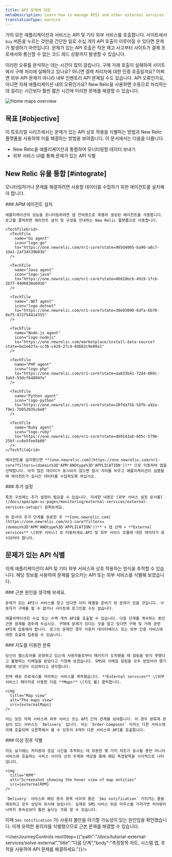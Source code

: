 ```yaml
---
title: API 문제에 대응
metaDescription: Learn how to manage APIs and other external services
translationType: machine
---
```





거의 모든 애플리케이션과 서비스는 API 및 기타 외부 서비스를 호출합니다. 사이트에서 `buy` 버튼을 누르는 것만큼 간단한 일로 수십 개의 API 호출이 이루어질 수 있다면 문제가 발생하기 마련입니다. 문제가 있는 API 호출은 작은 재고 사고부터 사이트가 결제 프로세서와 통신할 수 없는 코드 레드 상황까지 발생할 수 있습니다.

이러한 오류를 분석하는 데는 시간이 많이 걸립니다. 구매 거래 호출이 실패하여 사이트에서 구매 처리에 실패하고 있나요? 아니면 결제 처리자에 대한 인증 호출일까요? 어쩌면 외부 API 문제가 아니라 내부 인벤토리 API 문제일 수도 있습니다. API 오류인가요, 아니면 자체 애플리케이션 내의 오류인가요? New Relic을 사용하면 수동으로 처리하는 데 걸리는 시간보다 훨씬 짧은 시간에 이러한 문제를 해결할 수 있습니다.

<img
  title="Maps overview"
  alt="Home maps overview"
  src={externalOverview}
/>

## 목표 [#objective]

이 튜토리얼 시리즈에서는 문제가 있는 API 상호 작용을 식별하는 방법과 New Relic 플랫폼을 사용하여 이를 해결하는 방법을 보여줍니다. 이 문서에서는 다음을 다룹니다.

* New Relic을 애플리케이션과 통합하여 모니터링할 데이터 보내기
* 외부 서비스 UI를 통해 문제가 있는 API 식별

## New Relic 유물 통합 [#integrate]

모니터링하거나 문제를 해결하려면 사용할 데이터를 수집하기 위한 에이전트를 설치해야 합니다.

<Steps>
  <Step>
    ### APM 에이전트 설치

    애플리케이션의 성능을 모니터링하려면 앱 언어용으로 특별히 생성된 에이전트를 사용합니다. 로고를 클릭하면 에이전트 설치 및 구성을 안내하는 New Relic 플랫폼으로 이동합니다.

    <TechTileGrid>
      <TechTile
        name="Go agent"
        icon="logo-go"
        to="https://one.newrelic.com/nr1-core?state=985d4005-ba90-a8c7-1da1-2af34539b03b"
      />

      <TechTile
        name="Java agent"
        icon="logo-java"
        to="https://one.newrelic.com/nr1-core?state=80d18bcb-4919-1fcb-2b77-9406838eb916"
      />

      <TechTile
        name=".NET agent"
        icon="logo-dotnet"
        to="https://one.newrelic.com/nr1-core?state=30e93090-6dfa-6b70-8e75-472f54414355"
      />

      <TechTile
        name="Node.js agent"
        icon="logo-nodejs"
        to="https://one.newrelic.com/marketplace/install-data-source?state=be2e62fa-cc3b-c428-27c4-8d662c9e80a1"
      />

      <TechTile
        name="PHP agent"
        icon="logo-php"
        to="https://one.newrelic.com/nr1-core?state=aa633b41-72d4-009c-3abf-55dcf64894fe"
      />

      <TechTile
        name="Python agent"
        icon="logo-python"
        to="https://one.newrelic.com/nr1-core?state=20fda75b-58fb-a92a-f9e1-7b052035c6e8"
      />

      <TechTile
        name="Ruby agent"
        icon="logo-ruby"
        to="https://one.newrelic.com/nr1-core?state=d69143ab-605c-579b-25bf-cc6e5fee5b80"
      />
    </TechTileGrid>

    에이전트를 설치했으면 **[one.newrelic.com](https://one.newrelic.com/nr1-core?filters=(domain%3D'APM'ANDtype%3D'APPLICATION'))** 으로 이동하여 앱을 선택합니다. 아직 많은 데이터가 표시되지 않으면 잠시 자리를 비우고 애플리케이션이 실행될 때 에이전트가 실시간 데이터를 수집하도록 하십시오.
  </Step>

  <Step>
    ### 추가 설정

    특정 구성에는 추가 설정이 필요할 수 있습니다. 자세한 내용은 [외부 서비스 설정 문서를](/docs/apm/apm-ui-pages/monitoring/external-services/external-services-setup/) 살펴보세요.

    위 문서의 추가 단계를 완료한 후 **[one.newrelic.com](https://one.newrelic.com/nr1-core?filters=(domain%3D'APM'ANDtype%3D'APPLICATION'))** > 앱 선택 > **External services** \[외부 서비스] 로 이동하세요.API 및 외부 서비스 흐름에 대한 데이터가 표시되어야 합니다.
  </Step>
</Steps>

## 문제가 있는 API 식별

이제 애플리케이션이 API 및 기타 외부 서비스와 상호 작용하는 방식을 추적할 수 있습니다. 해당 정보를 사용하여 문제를 일으키는 API 또는 외부 서비스를 식별해 보겠습니다.

<Steps>
  <Step>
    ### 근본 원인을 생각해 보세요.

    문제가 있는 API나 서비스를 찾고 있다면 이미 해결할 준비가 된 문제가 있을 것입니다. 사용자가 구매를 할 수 없거나 사이트에 로그인할 수도 없습니다.

    애플리케이션은 수십 또는 수백 개의 API를 호출할 수 있습니다. 다음 단계를 계속하는 동안 근본 문제를 염두에 두십시오. 구매에 문제가 있다는 것을 알고 있다면 구매 및 거래 관련 API에 집중해야 합니다. 로그인 문제인 경우 사용자 데이터베이스 또는 외부 인증 서비스에 대한 호출에 집중할 수 있습니다.
  </Step>

  <Step>
    ### 지도를 이용한 분류

    당신이 웹스토어를 운영하고 있는데 사용자들로부터 패키지가 도착했을 때 알림을 받지 못했다고 불평하는 이메일을 받았다고 가정해 보겠습니다. SMS와 이메일 알림을 모두 받았어야 했기 때문에 이것이 이상하다고 생각합니다.

    전체 배송 프로세스를 처리하는 서비스를 계측했습니다. **External services** \[외부 서비스] 페이지로 이동한 다음 **Maps** \[지도 를] 클릭합니다.

    <img
      title="Map view"
      alt="The maps view"
      src={externalMaps}
    />

    이는 모든 자체 서비스와 외부 서비스 또는 API 간의 관계를 보여줍니다. 이 경우 분류에 관심이 있는 서비스는 `Delivery` 입니다. 이는 `Order-Composer` 이라는 다른 서비스에 의해 호출되며 오른쪽에서 볼 수 있듯이 4개의 다른 서비스와 API를 호출합니다.
  </Step>

  <Step>
    ### 이상 징후 식별

    지도 보기에는 처리량과 응답 시간을 추적하는 데 유용한 몇 가지 차트가 표시될 뿐만 아니라 서비스와 호출하는 서비스 사이의 선의 두께와 색상을 통해 해당 측정항목을 시각적으로 나타냅니다.

    <img
      title="RPM"
      alt="Screenshot showing the hover view of map entities"
      src={externalRPM}
    />

    `Delivery` 서비스와 해당 종속 항목 사이의 줄은 `Sms notification` 가리키는 줄을 제외하고 모두 상당히 유사해 보입니다. 실제로 SMS 서비스 위로 마우스를 가져가면 처리량이 나머지 종속성보다 훨씬 높다는 것을 알 수 있습니다.
  </Step>
</Steps>

이제 `Sms notification` 가) 사용자 불만을 야기할 가능성이 있는 원인임을 확인했습니다. 이제 유력한 용의자를 식별했으므로 근본 문제를 해결할 수 있습니다.

<UserJourneyControls nextStep={{"path":"/docs/tutorial-external-services/solve-external","title":"다음 단계","body":"측정항목 차트, 시스템 맵, 추적을 사용하여 API 문제를 해결하세요."}}/>